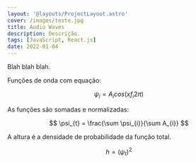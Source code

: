 ```yaml
---
layout: '@layouts/ProjectLayout.astro'
cover: /images/teste.jpg
title: Audio Waves
description: Descrição.
tags: [JavaScript, React.js]
date: 2022-01-04
---
```



Blah blah blah.

<div class="flex justify-center">
	<AudioWaves client:only="react" />
</div>

Funções de onda com equação:

$$ \psi_{i} = A_{i} cos(x f_{i} 2\pi) $$

As funções são somadas e normalizadas:

$$ \psi_{t} = \frac{\sum \psi_{i}}{\sum A_{i}} $$

A altura é a densidade de probabilidade da função total.

$$ h = (\psi_{t})^{2} $$

